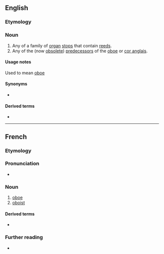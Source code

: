 ==English==

===Etymology===
{{bor|en|fr|hautbois|withtext=1}}

===Noun===
{{en-noun|hautbois}}

# Any of a family of [[organ]] [[stop]]s that contain [[reed]]s.
# Any of the (now [[obsolete]]) [[predecessor]]s of the [[oboe]] or [[cor anglais]].

====Usage notes====
Used to mean [[oboe]]

====Synonyms====
* {{sense|organ stop}} {{l|en|oboe}}

====Derived terms====
* {{l|en|hautboist}}

----

==French==

===Etymology===
{{compound|haut|bois|lang=fr|t1=high (pitched)|t2=wood(wind)}}

===Pronunciation===
* {{fr-asph}} {{fr-IPA|haubois}}

===Noun===
{{fr-noun|m|hautbois}}

# [[oboe]]
# [[oboist]]

====Derived terms====
* {{l|fr|hautboïste}}

===Further reading===
* {{R:TLFi}}